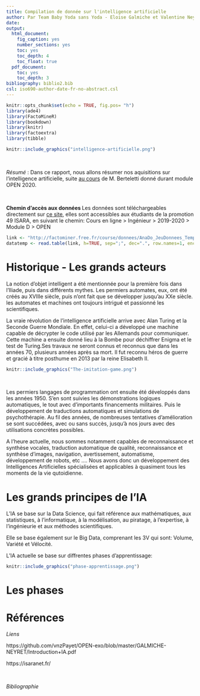 ```yaml
---
title: Compilation de donnée sur l'intelligence artificielle
author: Par Team Baby Yoda sans Yoda - Eloise Galmiche et Valentine Neyret
date:
output:
  html_document:
    fig_caption: yes
    number_sections: yes
    toc: yes
    toc_depth: 4
    toc_float: true
  pdf_document:
    toc: yes
    toc_depth: 3
bibliography: biblio2.bib
csl: iso690-author-date-fr-no-abstract.csl
---
```


```r
knitr::opts_chunk$set(echo = TRUE, fig.pos= "h")
library(ade4)
library(FactoMineR)
library(bookdown)
library(knitr)
library(factoextra)
library(tibble)
```

```r
knitr::include_graphics("intelligence-artificielle.png")
```

&nbsp;

*Résumé* : Dans ce rapport, nous allons résumer nos aquisitions sur l'intelligence artificielle, suite [au cours](https://github.com/vnzPayet/OPEN-exo/blob/master/GALMICHE-NEYRET/Introduction+IA.pdf) de M. Berteletti donné durant module OPEN 2020.  


&nbsp;

 **Chemin d'accès aux données **
 Les données sont téléchargeables directement sur [ce site](https://isaranet.fr/), elles sont accessibles aux étudiants de la promotion 49 ISARA, en suivant le chemin: Cours en ligne > Ingénieur > 2019-2020 > Module D > OPEN 
 
```r
link <- "http://factominer.free.fr/course/donnees/AnaDo_JeuDonnees_TemperatFrance.csv"
datatemp <- read.table(link, h=TRUE, sep=";", dec=".", row.names=1, encoding="latin1")
```


# **Historique - Les grands acteurs**

La notion d'objet intelligent a été mentionnée pour la première fois dans l'Iliade, puis dans différents mythes. Les permiers automates, eux, ont été créés au XVIIIe siècle, puis n'ont fait que se développer jusqu'au XXe siècle. les automates et machines ont toujours intrigué et passionné les scientifiques. 

La vraie révolution de l'intelligence artificielle arrive avec Alan Turing et la Seconde Guerre Mondiale. En effet, celui-ci a développé une machine capable de décrypter le code utilisé par les Allemands pour communiquer. Cette machine a ensuite donné lieu à la Bombe pour déchiffrer Enigma et le test de Turing.Ses travaux ne seront connus et reconnus que dans les années 70, plusieurs années après sa mort. Il fut reconnu héros de guerre et gracié à titre posthume en 2013 par la reine Elisabeth II.

```r
knitr::include_graphics("The-imitation-game.png")
```

&nbsp;

Les permiers langages de programmation ont ensuite été développés dans les années 1950. S'en sont suivies les démonstrations logiques automatiques, le tout avec d'importants financements militaires. Puis le développement de traductions automatiques et simulations de psychothérapie. Au fil des années, de nombreuses tentatives d'amélioration se sont succédées, avec ou sans succès, jusqu'à nos jours avec des utilisations concrètes possibles.

A l'heure actuelle, nous sommes notamment capables de reconnaissance et synthèse vocales, traduction automatique de qualité, reconnaissance et synthèse d'images, navigation, avertissement, automatisme, développement de robots, etc ....
Nous avons donc un développement des Intelligences Artificielles spécialisées et applicables à quasiment tous les moments de la vie qutoidienne.

# **Les grands principes de l'IA**

L'IA se base sur la Data Science, qui fait référence aux mathématiques, aux statistiques, à l'informatique, à la modélisation, au piratage, à l'expertise, à l'ingénieurie et aux méthodes scientifiques.

Elle se base également sur le Big Data, comprenant les 3V qui sont: Volume, Variété et Vélocité.


L'IA actuelle se base sur diffrentes phases d'apprentissage: 


```r
knitr::include_graphics("phase-apprentissage.png")
```

# **Les phases **

# **Références**

*Liens* 

https://github.com/vnzPayet/OPEN-exo/blob/master/GALMICHE-NEYRET/Introduction+IA.pdf

https://isaranet.fr/

&nbsp;

*Bibliographie* 

